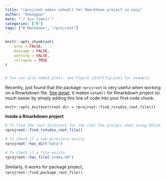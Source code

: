```yaml
---
title: "rprojroot makes setwd() for Rmarkdown project so easy"
author: "Shengguo"
date: "`r Sys.time()`"
categories: ["R"]
tags: ["R Markdown", "rprojroot"]
---
```


```r
knitr::opts_chunk$set(
	echo = FALSE,
	message = FALSE,
	warning = FALSE,
	collapse = TRUE
)


# You can also embed plots. See Figure \@ref(fig:pie) for example:
```

Recently, just found that the package `rprojroot` is very useful when working on a Rmarkdown file. [See detail](https://rprojroot.r-lib.org/index.html). It makes `setwd()` for Rmarkdown project so much easier by simply adding this line of code into your first code chunk. 

`knitr::opts_knit$set(root.dir = rprojroot::find_rstudio_root_file())`

__Inside a Rmarkdown project__

```r
# To find the root directory for the root the project when using RStudio.
rprojroot::find_rstudio_root_file()  

# To check if a sub-directory exists
rprojroot::has_dir("data")

# To check if a file exists
rprojroot::has_file("index.md")
```

Similarly, it works for package project, `rprojroot::find_package_root_file()`.